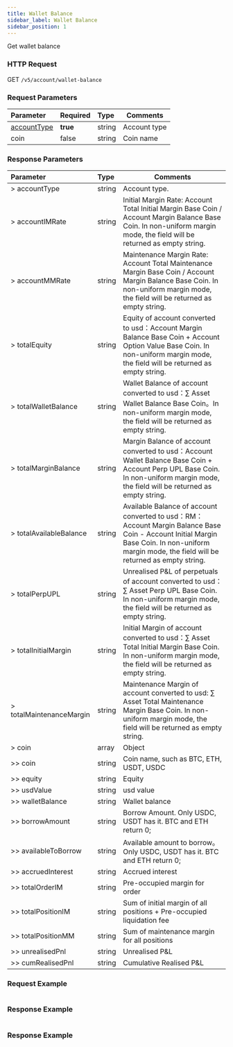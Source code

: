 ```yaml
---
title: Wallet Balance
sidebar_label: Wallet Balance
sidebar_position: 1
---
```

Get wallet balance

### HTTP Request
GET `/v5/account/wallet-balance`

### Request Parameters
| Parameter | Required | Type | Comments|
|:----- |:-------|:-----|------ |
|[accountType](../enum#accounttype) |**true** |string |Account type |
|coin |false |string |Coin name|

### Response Parameters
| Parameter | Type | Comments|
|:----- |:-----|----- |
|> accountType |string |Account type. |
|> accountIMRate |string |Initial Margin Rate: Account Total Initial Margin Base Coin / Account Margin Balance Base Coin. In non-uniform margin mode, the field will be returned as empty string.|
|> accountMMRate |string |Maintenance Margin Rate: Account Total Maintenance Margin Base Coin / Account Margin Balance Base Coin. In non-uniform margin mode, the field will be returned as empty string.|
|> totalEquity |string |Equity of account converted to usd：Account Margin Balance Base Coin + Account Option Value Base Coin. In non-uniform margin mode, the field will be returned as empty string.|
|> totalWalletBalance |string |Wallet Balance of account converted to usd：∑ Asset Wallet Balance Base Coin。In non-uniform margin mode, the field will be returned as empty string.
|> totalMarginBalance |string |Margin Balance of account converted to usd：Account Wallet Balance Base Coin + Account Perp UPL Base Coin. In non-uniform margin mode, the field will be returned as empty string.
|> totalAvailableBalance |string |Available Balance of account converted to usd：RM：Account Margin Balance Base Coin - Account Initial Margin Base Coin. In non-uniform margin mode, the field will be returned as empty string.
|> totalPerpUPL |string |Unrealised P&L of perpetuals of account converted to usd：∑ Asset Perp UPL Base Coin. In non-uniform margin mode, the field will be returned as empty string.
|> totalInitialMargin |string |Initial Margin of account converted to usd：∑ Asset Total Initial Margin Base Coin. In non-uniform margin mode, the field will be returned as empty string.
|> totalMaintenanceMargin |string |Maintenance Margin of account converted to usd: ∑ Asset Total Maintenance Margin Base Coin. In non-uniform margin mode, the field will be returned as empty string.
|> coin |array |Object |
|>> coin |string |Coin name, such as BTC, ETH, USDT, USDC
|>> equity |string |Equity
|>> usdValue |string |usd value
|>> walletBalance |string |Wallet balance
|>> borrowAmount |string |Borrow Amount. Only USDC, USDT has it. BTC and ETH return 0;
|>> availableToBorrow |string |Available amount to borrow。Only USDC, USDT has it. BTC and ETH return 0;
|>> accruedInterest	|string	|Accrued interest
|>> totalOrderIM |string |Pre-occupied margin for order
|>> totalPositionIM	|string	|Sum of initial margin of all positions + Pre-occupied liquidation fee
|>> totalPositionMM	|string |Sum of maintenance margin for all positions
|>> unrealisedPnl |string |Unrealised P&L
|>> cumRealisedPnl |string |Cumulative Realised P&L

### Request Example

<Tabs>
<TabItem value="console" label="Console">

```http
```

</TabItem>
</Tabs>

### Response Example

<Tabs>
<TabItem value="option" label="option">

```json

```
</TabItem>
</Tabs>

### Response Example

<Tabs>
<TabItem value="option" label="option">

```json

```
</TabItem>
</Tabs>